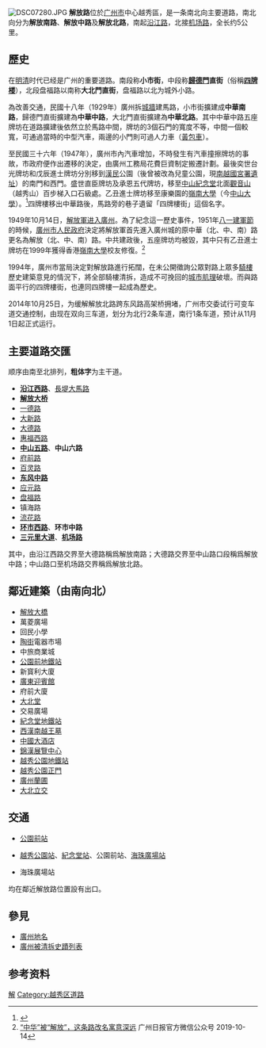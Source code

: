{{他用
|subject=广州的解放路
|other=其他城市的同名道路
|解放路
|disambig=無
}}
{{Infobox Guangzhou Road
|中文道路名称=解放路
|道路名称拼音=Jiefang Lu
|路牌类型=Guangzhou
|图片=
|图片说明=
|道路属性=城市主干道
|道路方向=南北
|道路总长度=5
|车速限制=60
|行车线数量=
|所在地区=[[越秀区|越秀区]]、[[白云区_(广州市)|白云区]]
|起点=[[沿江路|沿江路]]
|终点=[[机场路_(广州)|机场路]]
|道路命名日期=1951年
|命名缘由=纪念[[廣州戰鬥_(1949年)|解放軍进入廣州]]
|道路旧名=中华路
|道路动工日期=1929年
|通车日期=
|路段主要建筑=
}}

[[File:DSC07280.JPG|thumb]]
'''解放路'''位於[[广州市|广州市]]中心越秀區，是一条南北向主要道路，南北向分为'''解放南路'''、'''解放中路'''及'''解放北路'''，南起[[沿江路|沿江路]]，北接[[机场路_(广州)|机场路]]，全长约5公里。

== 歷史 ==
{{登记保护文物单位
| 级别 = 市县级
| 省名 = 
| 市/县名 = 越秀区
| 图片 = [[File:解放北路679号教堂.jpg|200px]]
| 名称 = 解放北路679号教堂
| 编号 = 1-43
| 分类 = 近现代重要史迹及代表性建筑
| 所在 = 广州市越秀区六榕街道将军东社区
| 时代 = 20世纪三十年代
| 登录 = 2012年11月15日
}}
{{Gallery
|width = 300
|height = 200
|lines = 1
|File:小市街.jpg|清朝末年時的小市街
|File:四牌樓.jpg|[[中華民國|中華民國]]年間的[[四牌楼_(广州)|四牌樓]]
}}
在[[明|明]][[清|清]]时代已经是广州的重要道路。南段称'''小市街'''，中段称'''[[歸德門|歸德門]]直街'''（俗稱'''[[四牌楼|四牌楼]]'''），北段盘福路以南称'''大北門直街'''，盘福路以北为城外小路。

為改善交通，民國十八年（1929年）廣州拆[[廣州城牆|城牆]]建馬路，小市街擴建成'''中華南路'''，歸德門直街擴建為'''中華中路'''，大北門直街擴建為'''中華北路'''。其中中華中路五座牌坊在道路擴建後依然立於馬路中間，牌坊的3個石門的寬度不等，中間一個較寬，可通過當時的中型汽車，兩邊的小門則可過人力車（[[黃包車|黃包車]]）。

至民國三十六年（1947年），廣州市內汽車增加，不時發生有汽車撞擦牌坊的事故，市政府便作出遷移的決定，由廣州工務局花費巨資制定搬遷計劃。最後奕世台光牌坊和戊辰進士牌坊分別移到[[胡漢民|漢民]]公園（後曾被改為兒童公園，現[[南越國宮署遺址|南越國宮署遺址]]）的南門和西門。盛世直臣牌坊及承恩五代牌坊，移至[[中山纪念堂_(广州)|中山紀念堂]]北面[[越秀山|觀音山]]（越秀山）百步梯入口石級處。乙丑進士牌坊移至康樂園的[[嶺南大學_(廣州)|嶺南大學]]（今[[中山大學|中山大學]]）。<ref>{{cite news|url=http://gzdaily.dayoo.com/html/2012-09/16/content_1897906.htm|title=广州“四牌楼” 昔日城央地标今安在|date=2012-09-16|publisher=廣州日報|accessdate=2012-09-24|deadurl=yes|archiveurl=https://web.archive.org/web/20120917192749/http://gzdaily.dayoo.com/html/2012-09/16/content_1897906.htm|archivedate=2012-09-17}}</ref>四牌樓移出中華路後，馬路旁的巷子遺留「四牌樓街」這個名字。

1949年10月14日，[[廣州戰鬥_(1949年)|解放軍进入廣州]]。為了紀念這一歷史事件，1951年[[八一建軍節|八一建軍節]]的時候，[[廣州市人民政府|廣州市人民政府]]決定將解放軍首先進入廣州城的原中華（北、中、南）路更名為解放（北、中、南）路。中共建政後，五座牌坊均被毀，其中只有乙丑進士牌坊在1999年獲得香港[[嶺南大學_(香港)|嶺南大學]]校友修復。<ref>[https://mp.weixin.qq.com/s/DM3Lsdjji6GWoIAf5tJ1tQ “中华”被“解放”，这条路改名寓意深远] {{Wayback|url=https://mp.weixin.qq.com/s/DM3Lsdjji6GWoIAf5tJ1tQ |date=20191014031911 }}广州日报官方微信公众号 2019-10-14</ref>

1994年，廣州市當局決定對解放路進行拓闊，在未公開徵詢公眾對路上眾多[[騎樓|騎樓]]歷史建築意見的情況下，將全部騎樓清拆，造成不可挽回的[[城市肌理|城市肌理]]破壞。而與路面平行的四牌樓街，也連同四牌樓一起成為歷史。

2014年10月25日，为缓解解放北路跨东风路高架桥拥堵，广州市交委试行可变车道交通控制，由现在双向三车道，划分为北行2条车道，南行1条车道，预计从11月1日起正式运行。

== 主要道路交匯 ==
顺序由南至北排列，'''粗体字'''为主干道。
*'''[[沿江路_(广州)|沿江西路]]'''、[[長堤大馬路|長堤大馬路]]
*'''[[解放大桥_(广州)|解放大桥]]'''
*[[一德路|一德路]]
*[[大新路|大新路]]
*[[大德路_(广州)|大德路]]
*[[惠福路|惠福西路]]
*'''[[中山路_(廣州)|中山五路]]'''、'''中山六路'''
*[[府前路_(廣州)|府前路]]
*[[百灵路|百灵路]]
*'''[[東風路_(廣州)|东风中路]]'''
*[[应元路|应元路]]
*[[盘福路|盘福路]]
*镇海路
*[[流花路|流花路]]
*'''[[环市路_(廣州)|环市西路]]'''、'''环市中路'''
*'''[[三元里大道|三元里大道]]'''、'''[[机场路_(广州)|机场路]]'''

其中，由沿江西路交界至大德路稱爲解放南路；大德路交界至中山路口段稱爲解放中路；中山路口至机场路交界稱爲解放北路。

== 鄰近建築（由南向北）==
*[[解放大橋_(廣州)|解放大橋]]
*萬菱廣場
*回民小學
*[[陶街|陶街]]電器市場
*中旅商業城
*[[公园前站|公園前地鐵站]]
*新寳利大廈
*[[廣東迎賓館|廣東迎賓館]]
*府前大廈
*[[大北堂|大北堂]]
*交易廣場
*[[紀念堂站|紀念堂地鐵站]]
*[[南越王墓|西漢南越王墓]]
*[[中國大酒店|中國大酒店]]
*[[广州锦汉展览中心|錦漢展覽中心]]
*[[越秀公園站|越秀公園地鐵站]]
*[[越秀公園|越秀公園正門]]
*[[廣州蘭圃|廣州蘭圃]]
*[[大北立交|大北立交]]

== 交通 ==
*{{广州地铁路线鏈接|1|SL}}[[公園前站|公園前站]]
*{{广州地铁路线鏈接|2|SL}}[[越秀公園站|越秀公園站]]、[[紀念堂站|紀念堂站]]、公園前站、[[海珠廣場站|海珠廣場站]]
*{{广州地铁路线鏈接|6|SL}}海珠廣場站
均在鄰近解放路位置設有出口。

== 參見 ==
* [[廣州地名|廣州地名]]
* [[廣州被清拆史蹟列表|廣州被清拆史蹟列表]]

== 参考资料 ==
{{reflist|2}}

{{广州主要道路}}
[[Category:广州市主干道|解]]
[[Category:越秀区道路|Category:越秀区道路]]